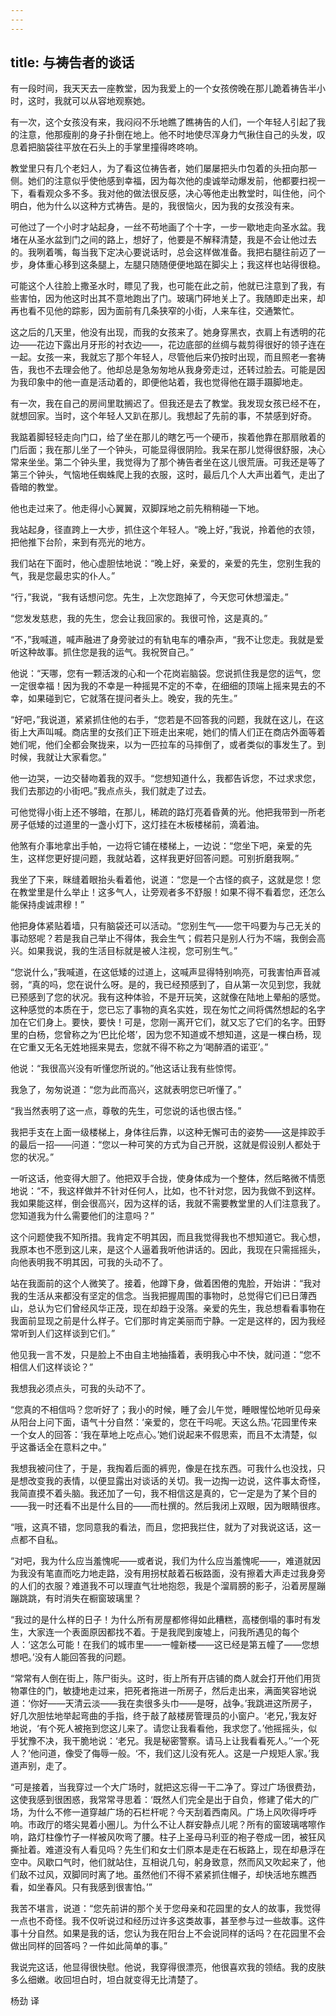 ```yaml
---
---
---
```

title: 与祷告者的谈话
---




有一段时间，我天天去一座教堂，因为我爱上的一个女孩傍晚在那儿跪着祷告半小时，这时，我就可以从容地观察她。

有一次，这个女孩没有来，我闷闷不乐地瞧了瞧祷告的人们，一个年轻人引起了我的注意，他那瘦削的身子扑倒在地上。他不时地使尽浑身力气揪住自己的头发，叹息着把脑袋往平放在石头上的手掌里撞得咚咚响。

教堂里只有几个老妇人，为了看这位祷告者，她们屡屡把头巾包着的头扭向那一侧。她们的注意似乎使他感到幸福，因为每次他的虔诚举动爆发前，他都要扫视一下，看看观众多不多。我对他的做法很反感，决心等他走出教堂时，叫住他，问个明白，他为什么以这种方式祷告。是的，我很恼火，因为我的女孩没有来。

可他过了一个小时才站起身，一丝不苟地画了个十字，一步一歇地走向圣水盆。我堵在从圣水盆到门之间的路上，想好了，他要是不解释清楚，我是不会让他过去的。我咧着嘴，每当我下定决心要说话时，总会这样做准备。我把右腿往前迈了一步，身体重心移到这条腿上，左腿只随随便便地踮在脚尖上；我这样也站得很稳。

可能这个人往脸上撒圣水时，瞟见了我，也可能在此之前，他就已注意到了我，有些害怕，因为他这时出其不意地跑出了门。玻璃门砰地关上了。我随即走出来，却再也看不见他的踪影，因为面前有几条狭窄的小街，人来车往，交通繁忙。

这之后的几天里，他没有出现，而我的女孩来了。她身穿黑衣，衣肩上有透明的花边——花边下露出月牙形的衬衣边——，花边底部的丝绸与裁剪得很好的领子连在一起。女孩一来，我就忘了那个年轻人，尽管他后来仍按时出现，而且照老一套祷告，我也不去理会他了。他却总是急匆匆地从我身旁走过，还转过脸去。可能是因为我印象中的他一直是活动着的，即便他站着，我也觉得他在蹑手蹑脚地走。

有一次，我在自己的房间里耽搁迟了。但我还是去了教堂。我发现女孩已经不在，就想回家。当时，这个年轻人又趴在那儿。我想起了先前的事，不禁感到好奇。

我踮着脚轻轻走向门口，给了坐在那儿的瞎乞丐一个硬币，挨着他靠在那扇敞着的门后面；我在那儿坐了一个钟头，可能显得很阴险。我呆在那儿觉得很舒服，决心常来坐坐。第二个钟头里，我觉得为了那个祷告者坐在这儿很荒唐。可我还是等了第三个钟头，气恼地任蜘蛛爬上我的衣服，这时，最后几个人大声出着气，走出了昏暗的教堂。

他也走过来了。他走得小心翼翼，双脚踩地之前先稍稍碰一下地。

我站起身，径直跨上一大步，抓住这个年轻人。“晚上好，”我说，拎着他的衣领，把他推下台阶，来到有亮光的地方。

我们站在下面时，他心虚胆怯地说：“晚上好，亲爱的，亲爱的先生，您别生我的气，我是您最忠实的仆人。”

“行，”我说，“我有话想问您。先生，上次您跑掉了，今天您可休想溜走。”

“您发发慈悲，我的先生，您会让我回家的。我很可怜，这是真的。”

“不，”我喊道，喊声融进了身旁驶过的有轨电车的嘈杂声，“我不让您走。我就是爱听这种故事。抓住您是我的运气。我祝贺自己。”

他说：“天哪，您有一颗活泼的心和一个花岗岩脑袋。您说抓住我是您的运气，您一定很幸福！因为我的不幸是一种摇晃不定的不幸，在细细的顶端上摇来晃去的不幸，如果碰到它，它就落在提问者头上。晚安，我的先生。”

“好吧，”我说道，紧紧抓住他的右手，“您若是不回答我的问题，我就在这儿，在这街上大声叫喊。商店里的女孩们正下班走出来呢，她们的情人们正在商店外面等着她们呢，他们全都会聚拢来，以为一匹拉车的马摔倒了，或者类似的事发生了。到时候，我就让大家看您。”

他一边哭，一边交替吻着我的双手。“您想知道什么，我都告诉您，不过求求您，我们去那边的小街吧。”我点点头，我们就走了过去。

可他觉得小街上还不够暗，在那儿，稀疏的路灯亮着昏黄的光。他把我带到一所老房子低矮的过道里的一盏小灯下，这灯挂在木板楼梯前，滴着油。

他煞有介事地拿出手帕，一边将它铺在楼梯上，一边说：“您坐下吧，亲爱的先生，这样您更好提问题，我就站着，这样我更好回答问题。可别折磨我啊。”

我坐了下来，眯缝着眼抬头看着他，说道：“您是一个古怪的疯子，这就是您！您在教堂里是什么举止！这多气人，让旁观者多不舒服！如果不得不看着您，还怎么能保持虔诚肃穆！”

他把身体紧贴着墙，只有脑袋还可以活动。“您别生气——您干吗要为与己无关的事动怒呢？若是我自己举止不得体，我会生气；假若只是别人行为不端，我倒会高兴。如果我说，我的生活目标就是被人注视，您可别生气。”

“您说什么，”我喊道，在这低矮的过道上，这喊声显得特别响亮，可我害怕声音减弱，“真的吗，您在说什么呀。是的，我已经预感到了，自从第一次见到您，我就已预感到了您的状况。我有这种体验，不是开玩笑，这就像在陆地上晕船的感觉。这种感觉的本质在于，您已忘了事物的真名实姓，现在匆忙之间将偶然想起的名字加在它们身上。要快，要快！可是，您刚一离开它们，就又忘了它们的名字。田野里的白杨，您曾称之为‘巴比伦塔’，因为您不知道或不想知道，这是一棵白杨，现在它重又无名无姓地摇来晃去，您就不得不称之为‘喝醉酒的诺亚’。”

他说：“我很高兴没有听懂您所说的。”他这话让我有些惊愕。

我急了，匆匆说道：“您为此而高兴，这就表明您已听懂了。”

“我当然表明了这一点，尊敬的先生，可您说的话也很古怪。”

我把手支在上面一级楼梯上，身体往后靠，以这种无懈可击的姿势——这是摔跤手的最后一招——问道：“您以一种可笑的方式为自己开脱，这就是假设别人都处于您的状况。”

一听这话，他变得大胆了。他把双手合拢，使身体成为一个整体，然后略微不情愿地说：“不，我这样做并不针对任何人，比如，也不针对您，因为我做不到这样。我如果能这样，倒会很高兴，因为这样的话，我就不需要教堂里的人们注意我了。您知道我为什么需要他们的注意吗？”

这个问题使我不知所措。我肯定不明其因，而且我觉得我也不想知道它。我心想，我原本也不愿到这儿来，是这个人逼着我听他讲话的。因此，我现在只需摇摇头，向他表明我不明其因，可我的头动不了。

站在我面前的这个人微笑了。接着，他蹲下身，做着困倦的鬼脸，开始讲：“我对我的生活从来都没有坚定的信念。当我把握周围的事物时，总觉得它们已日薄西山，总认为它们曾经风华正茂，现在却趋于没落。亲爱的先生，我总想看看事物在我面前显现之前是什么样子。它们那时肯定美丽而宁静。一定是这样的，因为我经常听到人们这样谈到它们。”

他见我一言不发，只是脸上不由自主地抽搐着，表明我心中不快，就问道：“您不相信人们这样谈论？”

我想我必须点头，可我的头动不了。

“您真的不相信吗？您听好了；我小的时候，睡了会儿午觉，睡眼惺忪地听见母亲从阳台上问下面，语气十分自然：‘亲爱的，您在干吗呢。天这么热。’花园里传来一个女人的回答：‘我在草地上吃点心。’她们说起来不假思索，而且不太清楚，似乎这番话全在意料之中。”

我想我被问住了，于是，我掏着后面的裤兜，像是在找东西。可我什么也没找，只是想改变我的表情，以便显露出对谈话的关切。我一边掏一边说，这件事太奇怪，我简直摸不着头脑。我还加了一句，我不相信这是真的，它一定是为了某个目的——我一时还看不出是什么目的——而杜撰的。然后我闭上双眼，因为眼睛很疼。

“哦，这真不错，您同意我的看法，而且，您把我拦住，就为了对我说这话，这一点都不自私。

“对吧，我为什么应当羞愧呢——或者说，我们为什么应当羞愧呢——，难道就因为我没有笔直而吃力地走路，没有用拐杖敲着石板路面，没有擦着大声走过我身旁的人们的衣服？难道我不可以理直气壮地抱怨，我是个溜肩膀的影子，沿着房屋蹦蹦跳跳，有时消失在橱窗玻璃里？

“我过的是什么样的日子！为什么所有房屋都修得如此糟糕，高楼倒塌的事时有发生，大家连一个表面原因都找不着。于是我爬到废墟上，问我所遇见的每个人：‘这怎么可能！在我们的城市里——一幢新楼——这已经是第五幢了——您想想吧。’没有人能回答我的问题。

“常常有人倒在街上，陈尸街头。这时，街上所有开店铺的商人就会打开他们用货物罩住的门，敏捷地走过来，把死者拖进一所房子，然后走出来，满面笑容地说道：‘你好——天清云淡——我在卖很多头巾——是呀，战争。’我跳进这所房子，好几次胆怯地举起弯曲的手指，终于敲了敲楼房管理员的小窗户。‘老兄，’我友好地说，‘有个死人被拖到您这儿来了。请您让我看看他，我求您了。’他摇摇头，似乎犹豫不决，我干脆地说：‘老兄。我是秘密警察。请马上让我看看死人。’‘一个死人？’他问道，像受了侮辱一般。‘不，我们这儿没有死人。这是一户规矩人家。’我道声别，走了。

“可是接着，当我穿过一个大广场时，就把这忘得一干二净了。穿过广场很费劲，这使我感到很困惑，我常常寻思着：‘既然人们完全是出于自负，修建了偌大的广场，为什么不修一道穿越广场的石栏杆呢？今天刮着西南风。广场上风吹得呼呼响。市政厅的塔尖晃着小圈儿。为什么不让人群安静点儿呢？所有的窗玻璃喀嚓作响，路灯柱像竹子一样被风吹弯了腰。柱子上圣母马利亚的袍子卷成一团，被狂风撕扯着。难道没有人看见吗？先生们和女士们原本是走在石板路上，现在却悬浮在空中。风歇口气时，他们就站住，互相说几句，躬身致意，然而风又吹起来了，他们敌不过风，双脚同时离了地。虽然他们不得不紧紧抓住帽子，却快活地东瞧西看，如坐春风。只有我感到很害怕。’”

我苦不堪言，说道：“您先前讲的那个关于您母亲和花园里的女人的故事，我觉得一点也不奇怪。我不仅听说过和经历过许多这类故事，甚至参与过一些故事。这件事十分自然。如果是我的话，您认为我在阳台上不会说同样的话吗？在花园里不会做出同样的回答吗？一件如此简单的事。”

我说完这话，他显得很快慰。他说，我穿得很漂亮，他很喜欢我的领结。我的皮肤多么细嫩。收回坦白时，坦白就变得无比清楚了。

杨劲 译